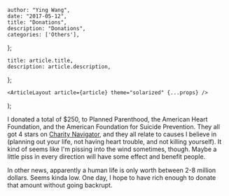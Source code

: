 

    author: "Ying Wang",
    date: "2017-05-12",
    title: "Donations",
    description: "Donations",
    categories: ['Others'],
};

    title: article.title,
    description: article.description,
};

    <ArticleLayout article={article} theme="solarized" {...props} />
);

I donated a total of $250, to Planned Parenthood, the American Heart Foundation, and the American Foundation for Suicide Prevention. They all got 4 stars on [Charity Navigator](https://www.charitynavigator.org/), and they all relate to causes I believe in (planning out your life, not having heart trouble, and not killing yourself). It kind of seems like I'm pissing into the wind sometimes, though. Maybe a little piss in every direction will have some effect and benefit people.

In other news, apparently a human life is only worth between 2-8 million dollars. Seems kinda low. One day, I hope to have rich enough to donate that amount without going backrupt.
